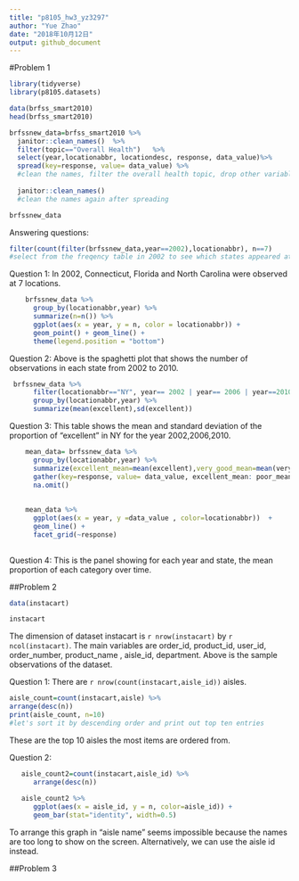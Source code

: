 ```yaml
---
title: "p8105_hw3_yz3297"
author: "Yue Zhao"
date: "2018年10月12日"
output: github_document
---
```

#Problem 1


```r
library(tidyverse)
library(p8105.datasets)

data(brfss_smart2010)
head(brfss_smart2010)

brfssnew_data=brfss_smart2010 %>%
  janitor::clean_names()  %>%
  filter(topic=="Overall Health")   %>%
  select(year,locationabbr, locationdesc, response, data_value)%>%
  spread(key=response, value= data_value) %>%
  #clean the names, filter the overall health topic, drop other variables and turning data from long to wide
  
  janitor::clean_names()
  #clean the names again after spreading

brfssnew_data

```

Answering questions:
```r
filter(count(filter(brfssnew_data,year==2002),locationabbr), n==7)
#select from the freqency table in 2002 to see which states appeared at 7 locations
```
Question 1: In 2002, Connecticut, Florida and North Carolina were observed at 7 locations.

```r
    brfssnew_data %>%
      group_by(locationabbr,year) %>%
      summarize(n=n()) %>%
      ggplot(aes(x = year, y = n, color = locationabbr)) + 
      geom_point() + geom_line() + 
      theme(legend.position = "bottom")
```


Question 2: Above is the spaghetti plot that shows the number of observations in each state from 2002 to 2010.

```r
 brfssnew_data %>%
      filter(locationabbr=="NY", year== 2002 | year== 2006 | year==2010) %>%
      group_by(locationabbr,year) %>%
      summarize(mean(excellent),sd(excellent))

```

Question 3: This table shows the mean and standard deviation of the proportion of "excellent" in NY for the year 2002,2006,2010.

```r


    mean_data= brfssnew_data %>%
      group_by(locationabbr,year) %>%
      summarize(excellent_mean=mean(excellent),very_good_mean=mean(very_good),good_mean=mean(good),fair_mean=mean(fair),poor_mean=mean(poor)) %>%
      gather(key=response, value= data_value, excellent_mean: poor_mean) %>%
      na.omit()
      
        
    mean_data %>%
      ggplot(aes(x = year, y =data_value , color=locationabbr))  + 
      geom_line() +
      facet_grid(~response)
    

```


Question 4: This is the panel showing for each year and state, the mean proportion of each category over time. 


##Problem 2

```r
data(instacart)

instacart


```

The dimension of dataset instacart is `r nrow(instacart)` by `r ncol(instacart)`. The main variables are order_id, product_id, user_id, order_number, product_name , aisle_id, department. Above is the sample observations of the dataset. 

Question 1: There are `r nrow(count(instacart,aisle_id))` aisles. 


```r
aisle_count=count(instacart,aisle) %>%
arrange(desc(n))
print(aisle_count, n=10)
#let's sort it by descending order and print out top ten entries
```
These are the top 10 aisles the most items are ordered from.

Question 2: 

```r

   aisle_count2=count(instacart,aisle_id) %>%
      arrange(desc(n))
    
   aisle_count2 %>%
      ggplot(aes(x = aisle_id, y = n, color=aisle_id)) + 
      geom_bar(stat="identity", width=0.5)
```

To arrange this graph in "aisle name" seems impossible because the names are too long to show on the screen. Alternatively, we can use the aisle id instead. 

##Problem 3





